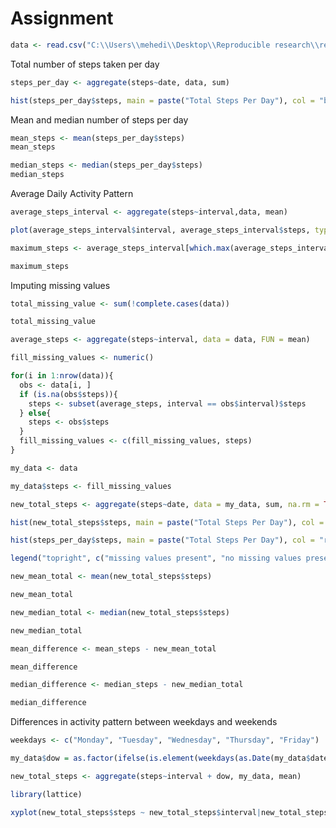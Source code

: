 Assignment
===========

```r
data <- read.csv("C:\\Users\\mehedi\\Desktop\\Reproducible research\\reproducible-research-course-project-1\\activity.csv")
```

Total number of steps taken per day

```r

steps_per_day <- aggregate(steps~date, data, sum)

hist(steps_per_day$steps, main = paste("Total Steps Per Day"), col = "blue", xlab = "number of steps")
```

Mean and median number of steps per day

```r

mean_steps <- mean(steps_per_day$steps)
mean_steps

median_steps <- median(steps_per_day$steps)
median_steps

```

Average Daily Activity Pattern

```r

average_steps_interval <- aggregate(steps~interval,data, mean)

plot(average_steps_interval$interval, average_steps_interval$steps, type = "l", xlab = "interval", ylab = "number of steps", main = "Average Steps Per Day with Interval")

maximum_steps <- average_steps_interval[which.max(average_steps_interval$steps),1]

maximum_steps

```

Imputing missing values

```r

total_missing_value <- sum(!complete.cases(data))

total_missing_value
```


```r

average_steps <- aggregate(steps~interval, data = data, FUN = mean)

fill_missing_values <- numeric()

for(i in 1:nrow(data)){
  obs <- data[i, ]
  if (is.na(obs$steps)){
    steps <- subset(average_steps, interval == obs$interval)$steps
  } else{
    steps <- obs$steps
  }
  fill_missing_values <- c(fill_missing_values, steps)
}
```


```r

my_data <- data

my_data$steps <- fill_missing_values
```


```r
new_total_steps <- aggregate(steps~date, data = my_data, sum, na.rm = TRUE)

hist(new_total_steps$steps, main = paste("Total Steps Per Day"), col = "black", xlab = "number of steps")

hist(steps_per_day$steps, main = paste("Total Steps Per Day"), col = "red", xlab = "number of steps", add =T)

legend("topright", c("missing values present", "no missing values present"), col = c("black", "red"), lwd= 10)
```


```r
new_mean_total <- mean(new_total_steps$steps)

new_mean_total

new_median_total <- median(new_total_steps$steps)

new_median_total
```


```r

mean_difference <- mean_steps - new_mean_total

mean_difference

median_difference <- median_steps - new_median_total

median_difference
```


Differences in activity pattern between weekdays and weekends

```r
weekdays <- c("Monday", "Tuesday", "Wednesday", "Thursday", "Friday")

my_data$dow = as.factor(ifelse(is.element(weekdays(as.Date(my_data$date)), weekdays), "Weekday", "Weekend"))

new_total_steps <- aggregate(steps~interval + dow, my_data, mean)

library(lattice)

xyplot(new_total_steps$steps ~ new_total_steps$interval|new_total_steps$dow, main = "Average Steps Per Day", xlab = "Interval", ylab = "Steps", layout = c(1,2), type = "l" )
```














































